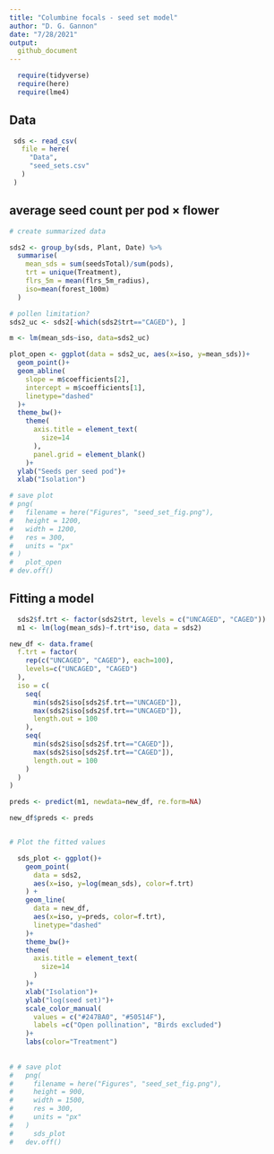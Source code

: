 ```yaml
---
title: "Columbine focals - seed set model"
author: "D. G. Gannon"
date: "7/28/2021"
output:
  github_document
---
```



```r

  require(tidyverse)
  require(here)
  require(lme4)

```

## Data

```r

 sds <- read_csv(
   file = here(
     "Data",
     "seed_sets.csv"
   )
 )

```
## average seed count per pod $\times$ flower

```r

# create summarized data

sds2 <- group_by(sds, Plant, Date) %>%
  summarise(
    mean_sds = sum(seedsTotal)/sum(pods),
    trt = unique(Treatment),
    flrs_5m = mean(flrs_5m_radius),
    iso=mean(forest_100m)
  )

# pollen limitation?
sds2_uc <- sds2[-which(sds2$trt=="CAGED"), ]

m <- lm(mean_sds~iso, data=sds2_uc)

plot_open <- ggplot(data = sds2_uc, aes(x=iso, y=mean_sds))+
  geom_point()+
  geom_abline(
    slope = m$coefficients[2], 
    intercept = m$coefficients[1],
    linetype="dashed"
  )+
  theme_bw()+
    theme(
      axis.title = element_text(
        size=14
      ),
      panel.grid = element_blank()
    )+
  ylab("Seeds per seed pod")+
  xlab("Isolation")

# save plot
# png(
#   filename = here("Figures", "seed_set_fig.png"),
#   height = 1200,
#   width = 1200,
#   res = 300,
#   units = "px"
# )
#   plot_open
# dev.off()

```



## Fitting a model

```r

  sds2$f.trt <- factor(sds2$trt, levels = c("UNCAGED", "CAGED"))
  m1 <- lm(log(mean_sds)~f.trt*iso, data = sds2)

new_df <- data.frame(
  f.trt = factor(
    rep(c("UNCAGED", "CAGED"), each=100),
    levels=c("UNCAGED", "CAGED")
  ),
  iso = c(
    seq(
      min(sds2$iso[sds2$f.trt=="UNCAGED"]),
      max(sds2$iso[sds2$f.trt=="UNCAGED"]),
      length.out = 100
    ),
    seq(
      min(sds2$iso[sds2$f.trt=="CAGED"]),
      max(sds2$iso[sds2$f.trt=="CAGED"]),
      length.out = 100
    )
  )  
)

preds <- predict(m1, newdata=new_df, re.form=NA)

new_df$preds <- preds


# Plot the fitted values

  sds_plot <- ggplot()+
    geom_point(
      data = sds2,
      aes(x=iso, y=log(mean_sds), color=f.trt)
    ) +
    geom_line(
      data = new_df,
      aes(x=iso, y=preds, color=f.trt),
      linetype="dashed"
    )+
    theme_bw()+
    theme(
      axis.title = element_text(
        size=14
      )
    )+
    xlab("Isolation")+
    ylab("log(seed set)")+
    scale_color_manual(
      values = c("#247BA0", "#50514F"),
      labels =c("Open pollination", "Birds excluded")
    )+
    labs(color="Treatment")
    
  
# # save plot
#   png(
#     filename = here("Figures", "seed_set_fig.png"),
#     height = 900,
#     width = 1500,
#     res = 300,
#     units = "px"
#   )
#     sds_plot
#   dev.off()
  

```

